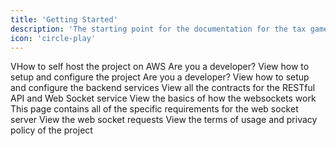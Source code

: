 ```yaml
---
title: 'Getting Started'
description: 'The starting point for the documentation for the tax game project.'
icon: 'circle-play'
---
```


<CardGroup cols={2}>
  <Card title="Setup Guide" icon="sliders" href="/university/setup">
    VHow to self host the project on AWS
  </Card>
  <Card title="Configuration" icon="sliders" href="/university/configuration">
    Are you a developer? View how to setup and configure the project
  </Card>
    <Card title="Backend Guide" icon="folder-tree" href="/university/guide">
    Are you a developer? View how to setup and configure the backend services
  </Card>
  <Card title="API Contracts" icon="file-lines" href="/university/contracts">
    View all the contracts for the RESTful API and Web Socket service
  </Card>
  <Card title="Backend Guide" icon="circle-nodes" href="/university/websockets">
    View the basics of how the websockets work
  </Card>
  <Card title="Web Socket Specifics" icon="circle-nodes" href="/university/websockets">
    This page contains all of the specific requirements for the web socket server
  </Card>
  <Card title="Web Socket Requests" icon="terminal" href="/university/websockets-requests">
    View the web socket requests
  </Card>
  <Card title="Terms & Privacy" icon="gavel" href="/university/tos">
    View the terms of usage and privacy policy of the project
  </Card>
</CardGroup>